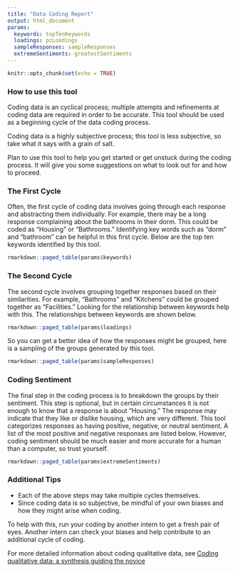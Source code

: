 ```yaml
---
title: "Data Coding Report"
output: html_document 
params:
  keywords: topTenKeywords
  loadings: pcLoadings
  sampleResponses: sampleResponses
  extremeSentiments: greatestSentiments
---
```


```r
knitr::opts_chunk$set(echo = TRUE)
```

### How to use this tool

Coding data is an cyclical process; multiple attempts and refinements at coding data are required in order to be accurate. This tool should be used as a beginning cycle of the data coding process.

Coding data is a highly subjective process; this tool is less subjective, so take what it says with a grain of salt. 

Plan to use this tool to help you get started or get unstuck during the coding process. It will give you some suggestions on what to look out for and how to proceed.


### The First Cycle

Often, the first cycle of coding data involves going through each response and abstracting them individually. For example, there may be a long response complaining about the bathrooms in their dorm. This could be coded as "Housing" or "Bathrooms." Identifying key words such as "dorm" and "bathroom" can be helpful in this first cycle. Below are the top ten keywords identified by this tool.

```r
rmarkdown::paged_table(params$keywords)
```

### The Second Cycle

The second cycle involves grouping together responses based on their similarities. For example, "Bathrooms" and "Kitchens" could be grouped together as "Facilities." Looking for the relationship between keywords help with this. The relationships between keywords are shown below.

```r
rmarkdown::paged_table(params$loadings)
```

So you can get a better idea of how the responses might be grouped, here is a sampling of the groups generated by this tool.

```r
rmarkdown::paged_table(params$sampleResponses)
```


### Coding Sentiment

The final step in the coding process is to breakdown the groups by their sentiment. This step is optional, but in certain circumstances it is not enough to know that a response is about "Housing." The response may indicate that they like or dislike housing, which are very different. This tool categorizes responses as having positive, negative, or neutral sentiment. A list of the most positive and negative responses are listed below. However, coding sentiment should be much easier and more accurate for a human than a computer, so trust yourself.

```r
rmarkdown::paged_table(params$extremeSentiments)
```

### Additional Tips

* Each of the above steps may take multiple cycles themselves.
* Since coding data is so subjective, be mindful of your own biases and how they might arise when coding.

To help with this, run your coding by another intern to get a fresh pair of eyes. Another intern can check your biases and help contribute to an additional cycle of coding.

For more detailed information about coding qualitative data, see [Coding qualitative data: a synthesis guiding the novice](https://doi.org/10.1108/QRJ-12-2018-0012)
